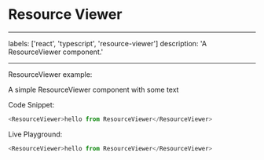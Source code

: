 # Resource Viewer

---

labels: ['react', 'typescript', 'resource-viewer']
description: 'A ResourceViewer component.'

---


ResourceViewer example:

A simple ResourceViewer component with some text

Code Snippet:

```js
<ResourceViewer>hello from ResourceViewer</ResourceViewer>
```

Live Playground:

```js live
<ResourceViewer>hello from ResourceViewer</ResourceViewer>
```
